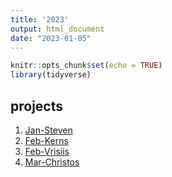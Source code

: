 ```yaml
---
title: '2023'
output: html_document
date: "2023-01-05"
---
```



```r
knitr::opts_chunk$set(echo = TRUE)
library(tidyverse)
```

## projects

1. [Jan-Steven](2023_Jan1_Steven.html)
2. [Feb-Kerns](2023_Feb1_Kerns.html)
3. [Feb-Vrisiis](2023_0202_Vrisiis.html)
4. [Mar-Christos](2023_0301_Christos.html)